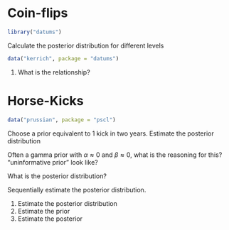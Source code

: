 # Coin-flips

```r
library("datums")
```

Calculate the posterior distribution for different levels
```r
data("kerrich", package = "datums")
```

1. What is the relationship?

# Horse-Kicks

```r
data("prussian", package = "pscl")
```

Choose a prior equivalent to 1 kick in two years.
Estimate the posterior distribution

Often a gamma prior with $\alpha \approx 0$ and $\beta \approx 0$, what is the reasoning for this? "uninformative prior" look like?

What is the posterior distribution?

Sequentially estimate the posterior distribution.

1.  Estimate the posterior distribution
1.  Estimate the prior
1.  Estimate the posterior
